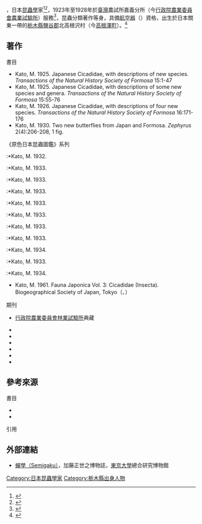 {{Nihongo|'''加藤正世'''|加藤 正世|Katō Masayo|{{bd|1898年||1967年||}}}}，日本[[昆蟲學|昆蟲學]]家<ref>{{cite book| author1= Ishikura, H. |date=1968 |origyear=1968|title= Memory of Dr. Masayo Kato |language=ja |work= ''Japanese journal of entomology'' 36(2)}}{{rp|203-205}}</ref><ref name="朱耀沂2013">{{harvnb|朱耀沂|2013|pp=58, 361-363 , 158,160,163, 190 ,361-365, 368,398, 450, 457-458, 464, 475}}</ref>，1923年至1928年於[[臺灣|臺灣]]農試所嘉義分所（今[[行政院農業委員會農業試驗所|行政院農業委員會農業試驗所]]）服務<ref>{{harvnb|陳振祥|2007| pp = 191–193}}</ref>，昆蟲分類著作等身，具備[[航空器|航空器]]{{tsl|ja|操縦士|操作士}}（{{lang|ja|航空機操縦士}}）資格，出生於日本關東一帶的[[栃木縣|栃木縣]][[鹽谷郡|鹽谷郡]]北高根沢村（今[[高根澤町|高根澤町]]）。<ref>{{cite web |url=http://www.um.u-tokyo.ac.jp/education/PCC2011_kato.pdf |date=2011-07-26 |accessdate=2016-02-18 |language=ja |publisher=[[東京大学|東京大学]]総合研究博物館 |title=加藤正世コレクション |author1=矢後勝也 |archive-date=2012-08-03 |archive-url=https://web.archive.org/web/20120803124213/http://www.um.u-tokyo.ac.jp/education/PCC2011_kato.pdf |dead-url=no }}</ref>

==著作==
;書目
*Kato, M. 1925. Japanese Cicadidae, with descriptions of new species. ''Transactions of the Natural History Society of Formosa'' 15:1-47
*Kato, M. 1925. Japanese Cicadidae, with descriptions of some new species and genera. ''Transactions of the Natural History Society of Formosa'' 15:55-76
*Kato, M. 1926. Japanese Cicadidae, with descriptions of four new species. ''Transactions of the Natural History Society of Formosa'' 16:171-176
*Kato, M. 1930. Two new butterflies from Japan and Formosa. ''Zephyrus'' 2(4):206-208, 1 fig.

;《原色日本昆蟲圖鑑》系列
:*Kato, M. 1932. {{cite book| title=原色日本昆蟲圖鑑. 第一輯: 革翅目及び 直翅目 / Three Colour Illustrated Insects of Japan. Fascicle 1: Dermaptera and Orthoptera |author1= 加藤正世 |author1link= 加藤正世|ref={{sfnref|加藤正世|1932}} |quote = 加藤正世（Masayo Kato） |pages= {{{pages|122 pages}}} |language=ja | publisher= {{tsl|ja|恒星社厚生閣|恒星社厚生閣|厚生閣}}（Koseikaku）|date=1932 |origyear= 1932|ASIN =  B00PEEH0QO }}

:*Kato, M. 1933. {{cite book| title=原色日本昆蟲圖鑑. 第二輯: 蜻蛉目 / Three Colour Illustrated Insects of Japan. Fascicle 2: Odonata |author1= 加藤正世 |author1link= 加藤正世|ref={{sfnref|加藤正世|1933b2}} |quote = 加藤正世（Masayo Kato） |pages= {{{pages|119 pages}}} |language=ja | publisher= {{tsl|ja|恒星社厚生閣|恒星社厚生閣|厚生閣}}（Koseikaku）|date=1933 |origyear= 1933|ASIN = B00PEELCIG }}

:*Kato, M. 1933. {{cite book| title=原色日本昆蟲圖鑑. 第三輯: 同翅目 / Three Colour Illustrated Insects of Japan. Fascicle 3: Homoptera: Cicadidae and Membracidae |author1= 加藤正世 |author1link= 加藤正世|ref={{sfnref|加藤正世|1933b3}} |quote = 加藤正世（Masayo Kato） |pages= {{{pages|120 pages}}} |language=ja | publisher= {{tsl|ja|恒星社厚生閣|恒星社厚生閣|厚生閣}}（Koseikaku）|date=1933 |origyear= 1933|ASIN =  B00PEER348 }}

:*Kato, M. 1933. {{cite book| title=原色日本昆蟲圖鑑. 第四輯: 同翅目 / Three Colour Illustrated Insects of Japan. Fascicle 4: Homoptera: Fulgoridae and Others |author1= 加藤正世 |author1link= 加藤正世 |ref={{sfnref|加藤正世|1933b4}} |quote = 加藤正世（Masayo Kato） |pages= {{{pages|127 pages}}} |language=ja | publisher= {{tsl|ja|恒星社厚生閣|恒星社厚生閣|厚生閣}}（Koseikaku）|date=1933 |origyear= 1933|ASIN = B00PRQAWLE }}

:*Kato, M. 1933. {{cite book| title=原色日本昆蟲圖鑑. 第五輯: 異翅目 / Three Colour Illustrated Insects of Japan. Fascicle 5: Heteroptera |author1= 加藤正世 |author1link= 加藤正世|ref={{sfnref|加藤正世|1933b5}} |quote = 加藤正世（Masayo Kato） |pages= {{{pages|127 pages}}} |language=ja | publisher= {{tsl|ja|恒星社厚生閣|恒星社厚生閣|厚生閣}}（Koseikaku）|date=1933 |origyear= 1933|ASIN = B00PRQIJEG }}

:*Kato, M. 1933. {{cite book| title=原色日本昆蟲圖鑑. 第六輯: 鱗翅目 / Three Colour Illustrated Insects of Japan. Fascicle 6: Lepidoptera |author1= 加藤正世 |author1link= 加藤正世|ref={{sfnref|加藤正世|1933b6}} |quote = 加藤正世（Masayo Kato） |pages= {{{pages|117 pages}}} |language=ja | publisher= {{tsl|ja|恒星社厚生閣|恒星社厚生閣|厚生閣}}（Koseikaku）|date=1933 |origyear= 1933|ASIN = B00PRRII3C }}

:*Kato, M. 1933. {{cite book| title=原色日本昆蟲圖鑑. 第八輯: 鞘翅目 / Three Colour Illustrated Insects of Japan. Fascicle 8: Coleoptera |author1= 加藤正世 |author1link= 加藤正世|ref={{sfnref|加藤正世|1933b8}} |quote = 加藤正世（Masayo Kato） |pages= {{{pages|129 pages}}} |language=ja | publisher= {{tsl|ja|恒星社厚生閣|恒星社厚生閣|厚生閣}}（Koseikaku）|date=1933 |origyear= 1933|ASIN = B00QSJG5VK }}

:*Kato, M. 1933. {{cite book| title=原色日本昆蟲圖鑑. 第九輯: 鞘翅目 / Three Colour Illustrated Insects of Japan. Fascicle 9: Coleoptera |author1= 加藤正世 |author1link= 加藤正世|ref={{sfnref|加藤正世|1933b9}} |quote = 加藤正世（Masayo Kato） |pages= {{{pages|137 pages}}} |language=ja | publisher= {{tsl|ja|恒星社厚生閣|恒星社厚生閣|厚生閣}}（Koseikaku）|date=1933 |origyear= 1933|ASIN = B00QSL8J08 }}

:*Kato, M. 1934. {{cite book| title=原色日本昆蟲圖鑑. 第十輯: 雙翅目•膜翅目 / Three Colour Illustrated Insects of Japan. Fascicle 10: Hymenoptera |author1= 加藤正世 |author1link= 加藤正世|ref={{sfnref|加藤正世|1934b10}} |quote = 加藤正世（Masayo Kato） |pages= {{{pages|137 pages}}} |language=ja | publisher= {{tsl|ja|恒星社厚生閣|恒星社厚生閣|厚生閣}}（Koseikaku）|date=1934 |origyear= 1934|ASIN = B00QSMHX2M }}

:*Kato, M. 1933. {{cite book| title=原色日本昆蟲圖鑑. 第十一輯: 鱗翅目 / Three Colour Illustrated Insects of Japan. Fascicle 11: Lepidoptera |author1= 加藤正世 |author1link= 加藤正世|ref={{sfnref|加藤正世|1933b11}} |quote = 加藤正世（Masayo Kato） |pages= {{{pages|118 pages}}} |language=ja | publisher= {{tsl|ja|恒星社厚生閣|恒星社厚生閣|厚生閣}}（Koseikaku）|date=1933 |origyear= 1933|ASIN = B00R8K9YI4 }}

:*Kato, M. 1934. {{cite book| title=原色日本昆蟲圖鑑. 第十二輯: 鱗翅目 / Three Colour Illustrated Insects of Japan. Fascicle 12: Lepidoptera |author1= 加藤正世 |author1link= 加藤正世|ref={{sfnref|加藤正世|1934b12}} |quote = 加藤正世（Masayo Kato） |pages= {{{pages|119 pages}}} |language=ja | publisher= {{tsl|ja|恒星社厚生閣|恒星社厚生閣|厚生閣}}（Koseikaku）|date=1934 |origyear= 1934|ASIN = B00R8KKRBM }}

*Kato, M. 1961. Fauna Japonica Vol. 3: Cicadidae (Insecta). Biogeographical Society of Japan, Tokyo（{{ASIN | B0006BLKZM}}、{{ASIN | B0070U1DVS}}）

;期刊
*{{cite journal | author1 = 加藤正世 | author1link = 加藤正世 | title = 日本產蟬類(四) | journal = 臺灣博物學會會報 | volume = 16 | number = 82 | pages = 23–31 |language=ja| url = http://literature.tfri.gov.tw/atlas/content0.jsp?item=1455 |date=1926年2月}}[[行政院農業委員會林業試驗所|行政院農業委員會林業試驗所]]典藏
* {{Cite journal|author=Kato, Masayo|title=Japanese Cicadidae, with descriptions of new species|language=ja|journal=Transactions of the Natural History Society of Formosa|volume=15|pages=1–47}}
* {{Cite journal|author=Kato, Masayo|year=1925|title=Japanese Cicadidae, with descriptions of new species|language=ja|journal=Transactions of the Natural History Society of Formosa|volume=15|pages=1–47}}
* {{Cite journal|author=Kato, Masayo|year=1925|title=Japanese Cicadidae, with descriptions of two new species, one new subspecies and an aberrant form|journal=Transactions of the Natural History Society of Formosa|volume=15|pages=92–101}}
* {{Cite journal|author=Kato, Masayo|year=1926|title=Japanese Cicadidae, with descriptions of four new species|journal=Transactions of the Natural History Society of Formosa|volume=16|pages=171–176}}
* {{Cite journal|author=Kato, Masayo|year=1927|title=Descriptions of some new Japanese and exotic Cicadidae|journal=Transactions of the Natural History Society of Formosa|volume=17|pages=274–283}}
* {{Cite journal|author=Kato, Masayo|year=1930|title=Notes on the distribution of Cicadidae in Japanese Empire|journal=Bulletin of the Biogeographical Society of Japan|volume=2|pages=36–76}}

==參考來源==
;書目
*{{cite isbn|9789864179589 |ref=harv|noedit}}
*{{cite book|author1=朱耀沂|author1link=朱耀沂|title=《臺灣昆蟲學史話（1684~1945）》|url=http://books.google.com/books?id=pKraBQAAQBAJ|date=12 August 2013 |origyear= 2013 |publisher=[[國立臺灣大學|國立臺灣大學]]出版中心 |ref= {{sfnref|朱耀沂|2013}} |isbn=978-986-03-7714-9 | pages={{{pages|536頁}}} |language=zh }}{{zh-tw}}

;引用
{{reflist|39em|refs= }}

==外部連結==
*{{ja}}[http://www.um.u-tokyo.ac.jp/exhibition/2011kato.html  蟬學（Semigaku）]{{Wayback|url=http://www.um.u-tokyo.ac.jp/exhibition/2011kato.html |date=20160304191103 }}，加藤正世之博物誌，[[東京大學|東京大學]]總合研究博物館

{{Authority control}}
{{DEFAULTSORT:Kato, Masayo}}
[[Category:日本昆蟲學家|Category:日本昆蟲學家]]
[[Category:栃木縣出身人物|Category:栃木縣出身人物]]